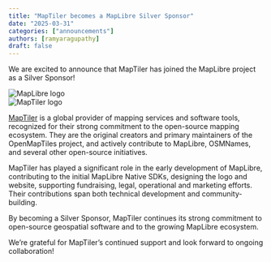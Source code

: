 ```yaml
---
title: "MapTiler becomes a MapLibre Silver Sponsor"
date: "2025-03-31"
categories: ["announcements"]
authors: [ramyaragupathy]
draft: false
---
```



We are excited to announce that MapTiler has joined the MapLibre project as a Silver Sponsor!

<div
  style={{
    backgroundColor: "white",
    padding: "2rem 3rem",
    border: "10px solid #cfd8dc",
    borderRadius: "0",
    display: "flex",
    justifyContent: "center",
    alignItems: "center",
    gap: "3rem",
    marginBottom: "3rem",
  }}
>
  <div style={{ display: "flex", alignItems: "center", height: "120px" }}>
    <Image src={maplibre} alt="MapLibre logo" height={70} />
  </div>
  <div style={{ display: "flex", alignItems: "center", height: "120px" }}>
    <Image src={maptiler} alt="MapTiler logo" height={90} />
  </div>
</div>

[MapTiler](https://www.maptiler.com/) is a global provider of mapping services and software tools, recognized for their strong commitment to the open-source mapping ecosystem. They are the original creators and primary maintainers of the OpenMapTiles project, and actively contribute to MapLibre, OSMNames, and several other open-source initiatives.

MapTiler has played a significant role in the early development of MapLibre, contributing to the initial MapLibre Native SDKs, designing the logo and website, supporting fundraising, legal, operational and marketing efforts.
Their contributions span both technical development and community-building.

By becoming a Silver Sponsor, MapTiler continues its strong commitment to open-source geospatial software and to the growing MapLibre ecosystem.

We’re grateful for MapTiler’s continued support and look forward to ongoing collaboration!
